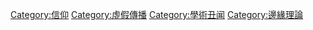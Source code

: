 [[Category:信仰|Category:信仰]]
[[Category:虛假傳播|Category:虛假傳播]]
[[Category:學術丑闻|Category:學術丑闻]]
[[Category:邊緣理論|Category:邊緣理論]]